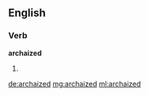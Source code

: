 ==English==

===Verb===
'''archaized'''

# {{past of|archaize}}

[[de:archaized]]
[[mg:archaized]]
[[ml:archaized]]